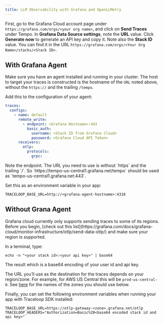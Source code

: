 ```yaml
---
title: LLM Observability with Grafana and OpenLLMetry
---
```


First, go to the Grafana Cloud account page under `https://grafana.com/orgs/<your org name>`, and click on **Send Traces** under Tempo. In **Grafana Data Source settings**, note the **URL** value. Click **Generate now** to generate an API key and copy it. Note also the **Stack ID** value. You can find it in the URL `https://grafana.com/orgs/<Your Org Name>/stacks/<Stack ID>`.

## With Grafana Agent

Make sure you have an agent installed and running in your cluster. The host to target your traces is constructed is the hostname of the `URL` noted above, without the `https://` and the trailing `/tempo`.

Add this to the configuration of your agent:

```yaml
traces:
  configs:
    - name: default
      remote_write:
        - endpoint: <Grafana Hostname>:443
          basic_auth:
            username: <Stack ID from Grafana Cloud>
            password: <Grafana Cloud API Token>
      receivers:
        otlp:
          protocols:
            grpc:
```

<Callout intent="info">
Note the endpoint. The URL you need to use is without `https` and the trailing `/`. So `https://tempo-us-central1.grafana.net/tempo` should be used as `tempo-us-central1.grafana.net:443`.
</Callout>

Set this as an environment variable in your app:

```
TRACELOOP_BASE_URL=http://<grafana-agent-hostname>:4318
```

## Without Grana Agent

<Callout intent="note">
Grafana cloud currently only supports sending traces to some of its regions. Before you begin, [check out this list](https://grafana.com/docs/grafana-cloud/monitor-infrastructure/otlp/send-data-otlp/) and make sure your region is supported.
</Callout>

In a terminal, type:

```
echo -n "<your stack id>:<your api key>" | base64
```

The result which is a base64 encoding of your user id and api key.

The URL you’ll use as the destination for the traces depends on your region/zone. For example, for AWS US Central this will be `prod-us-central-0`. See [here](https://grafana.com/docs/grafana-cloud/monitor-infrastructure/otlp/send-data-otlp/#before-you-begin) for the names of the zones you should use below.

Finally, you can set the following environment variables when running your app with Traceloop SDK installed:

```
TRACELOOP_BASE_URL=https://otlp-gateway-<zone>.grafana.net/otlp
TRACELOOP_HEADERS="Authorization=Basic%20<base64 encoded stack id and api key>"
```